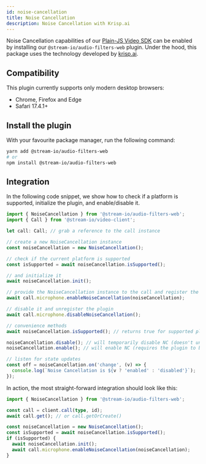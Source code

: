 ```yaml
---
id: noise-cancellation
title: Noise Cancellation
description: Noise Cancellation with Krisp.ai
---
```


Noise Cancellation capabilities of our [Plain-JS Video SDK](https://getstream.io/video/sdk/javascript/) can be enabled by
installing our `@stream-io/audio-filters-web` plugin. Under the hood, this package uses the technology developed
by [krisp.ai](https://krisp.ai/).

## Compatibility

This plugin currently supports only modern desktop browsers:

- Chrome, Firefox and Edge
- Safari 17.4.1+

## Install the plugin

With your favourite package manager, run the following command:

```bash
yarn add @stream-io/audio-filters-web
# or
npm install @stream-io/audio-filters-web
```

## Integration

In the following code snippet, we show how to check if а platform is supported, initialize the plugin, and enable/disable it.

```typescript
import { NoiseCancellation } from '@stream-io/audio-filters-web';
import { Call } from '@stream-io/video-client';

let call: Call; // grab a reference to the call instance

// create a new NoiseCancellation instance
const noiseCancellation = new NoiseCancellation();

// check if the current platform is supported
const isSupported = await noiseCancellation.isSupported();

// and initialize it
await noiseCancellation.init();

// provide the NoiseCancellation instance to the call and register the plugin
await call.microphone.enableNoiseCancellation(noiseCancellation);

// disable it and unregister the plugin
await call.microphone.disableNoiseCancellation();

// convenience methods
await noiseCancellation.isSupported(); // returns true for supported platforms

noiseCancellation.disable(); // will temporarily disable NC (doesn't unregister the plugin)
noiseCancellation.enable(); // will enable NC (requires the plugin to be registered first)

// listen for state updates
const off = noiseCancellation.on('change', (v) => {
  console.log(`Noise Cancellation is ${v ? 'enabled' : 'disabled'}`);
});
```

In action, the most straight-forward integration should look like this:

```typescript
import { NoiseCancellation } from '@stream-io/audio-filters-web';

const call = client.call(type, id);
await call.get(); // or call.getOrCreate()

const noiseCancellation = new NoiseCancellation();
const isSupported = await noiseCancellation.isSupported();
if (isSupported) {
  await noiseCancellation.init();
  await call.microphone.enableNoiseCancellation(noiseCancellation);
}
```
